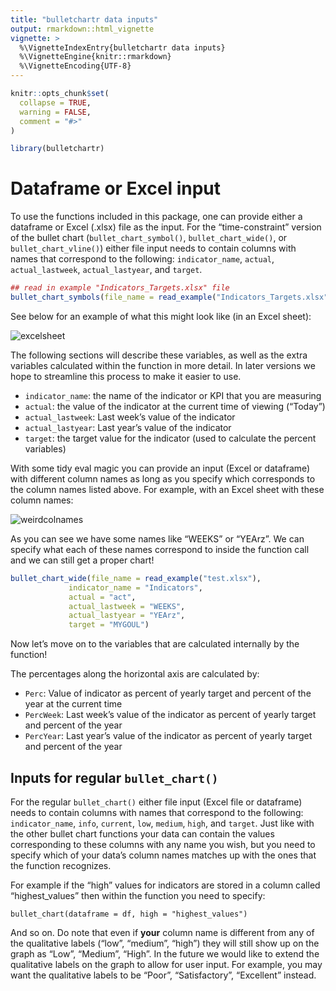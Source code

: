 ```yaml
---
title: "bulletchartr data inputs"
output: rmarkdown::html_vignette
vignette: >
  %\VignetteIndexEntry{bulletchartr data inputs}
  %\VignetteEngine{knitr::rmarkdown}
  %\VignetteEncoding{UTF-8}
---
```


```r
knitr::opts_chunk$set(
  collapse = TRUE,
  warning = FALSE,
  comment = "#>"
)
```

```r
library(bulletchartr)
```


# Dataframe or Excel input

To use the functions included in this package, one can provide either a dataframe or Excel (.xlsx) file as the input. For the "time-constraint" version of the bullet chart (`bullet_chart_symbol()`, `bullet_chart_wide()`, or `bullet_chart_vline()`) either file input needs to contain columns with names that correspond to the following: `indicator_name`, `actual`, `actual_lastweek`, `actual_lastyear`, and `target`.

```r
## read in example "Indicators_Targets.xlsx" file
bullet_chart_symbols(file_name = read_example("Indicators_Targets.xlsx"))
```

See below for an example of what this might look like (in an Excel sheet): 

![excelsheet](https://i.imgur.com/VDE6g1Y.png)<!-- -->

The following sections will describe these variables, as well as the extra variables calculated within the function in more detail. In later versions we hope to streamline this process to make it easier to use. 

* `indicator_name`: the name of the indicator or KPI that you are measuring
* `actual`: the value of the indicator at the current time of viewing ("Today")
* `actual_lastweek`: Last week's value of the indicator
* `actual_lastyear`: Last year's value of the indicator
* `target`: the target value for the indicator (used to calculate the percent variables)

With some tidy eval magic you can provide an input (Excel or dataframe) with different column names as long as you specify which corresponds to the column names listed above. For example, with an Excel sheet with these column names:

![weirdcolnames](https://i.imgur.com/3qvYAr5.jpg)<!-- -->

As you can see we have some names like "WEEKS" or "YEArz". We can specify what each of these names correspond to inside the function call and we can still get a proper chart!

```r
bullet_chart_wide(file_name = read_example("test.xlsx"),
             indicator_name = "Indicators",
             actual = "act",
             actual_lastweek = "WEEKS",
             actual_lastyear = "YEArz",
             target = "MYGOUL")
```

Now let's move on to the variables that are calculated internally by the function!

The percentages along the horizontal axis are calculated by: 

* `Perc`: Value of indicator as percent of yearly target and percent of the year at the current time
* `PercWeek`: Last week's value of the indicator as percent of yearly target and percent of the year
* `PercYear`: Last year's value of the indicator as percent of yearly target and percent of the year


## Inputs for regular `bullet_chart()`

For the regular `bullet_chart()` either file input (Excel file or dataframe) needs to contain columns with names that correspond to the following: `indicator_name`, `info`, `current`, `low`, `medium`, `high`, and `target`. Just like with the other bullet chart functions your data can contain the values corresponding to these columns with any name you wish, but you need to specify which of your data's column names matches up with the ones that the function recognizes. 

For example if the "high" values for indicators are stored in a column called "highest_values" then within the function you need to specify:

`bullet_chart(dataframe = df, high = "highest_values")` 

And so on. Do note that even if __your__ column name is different from any of the qualitative labels ("low", "medium", "high") they will still show up on the graph as "Low", "Medium", "High". In the future we would like to extend the qualitative labels on the graph to allow for user input. For example, you may want the qualitative labels to be "Poor", "Satisfactory", "Excellent" instead.
